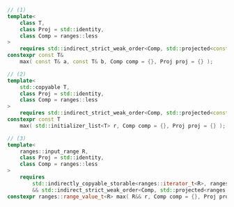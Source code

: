 
```cpp
// (1)
template<
	class T,
	class Proj = std::identity,
	class Comp = ranges::less
>
	requires std::indirect_strict_weak_order<Comp, std::projected<const T*, Proj>>
constexpr const T&
	max( const T& a, const T& b, Comp comp = {}, Proj proj = {} );

// (2)
template<
	std::copyable T,
	class Proj = std::identity,
	class Comp = ranges::less
>
	requires std::indirect_strict_weak_order<Comp, std::projected<const T*, Proj>>
constexpr const T
    max( std::initializer_list<T> r, Comp comp = {}, Proj proj = {} );

// (3)
template<
	ranges::input_range R,
	class Proj = std::identity,
	class Comp = ranges::less
>
	requires
		std::indirectly_copyable_storable<ranges::iterator_t<R>, ranges::range_value_t<R>*>
		&& std::indirect_strict_weak_order<Comp, std::projected<ranges::iterator_t<R>, Proj>>
constexpr ranges::range_value_t<R> max( R&& r, Comp comp = {}, Proj proj = {} );
```
